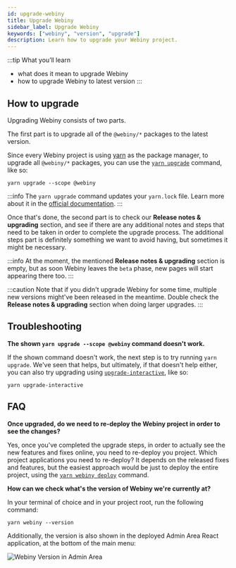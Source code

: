 ```yaml
---
id: upgrade-webiny
title: Upgrade Webiny
sidebar_label: Upgrade Webiny
keywords: ["webiny", "version", "upgrade"]
description: Learn how to upgrade your Webiny project.
---
```



:::tip What you’ll learn

- what does it mean to upgrade Webiny
- how to upgrade Webiny to latest version
:::

## How to upgrade

Upgrading Webiny consists of two parts.

The first part is to upgrade all of the `@webiny/*` packages to the latest version.

Since every Webiny project is using [yarn](https://classic.yarnpkg.com/en/docs/cli/upgrade/) as the package manager, to upgrade all `@webiny/*` packages, you can use the [`yarn upgrade`](https://classic.yarnpkg.com/en/docs/cli/upgrade/) command, like so:

```
yarn upgrade --scope @webiny
```

:::info
The `yarn upgrade` command updates your `yarn.lock` file. Learn more about it in the [official documentation](https://classic.yarnpkg.com/en/docs/yarn-lock/).
:::

<!-- vale off -->
Once that's done, the second part is to check our **Release notes & upgrading** section, and see if there are any additional notes and steps that need to be taken in order to complete the upgrade process. The additional steps part is definitely something we want to avoid having, but sometimes it might be necessary.

:::info
At the moment, the mentioned **Release notes & upgrading** section is empty, but as soon Webiny leaves the `beta` phase, new pages will start appearing there too.
:::
<!-- vale on -->

:::caution
Note that if you didn't upgrade Webiny for some time, multiple new versions might've been released in the meantime. Double check the **Release notes & upgrading** section when doing larger upgrades.
:::

## Troubleshooting

**The shown `yarn upgrade --scope @webiny` command doesn't work.**

If the shown command doesn't work, the next step is to try running `yarn upgrade`. We've seen that helps, but ultimately, if that doesn't help either, you can also try upgrading using [`upgrade-interactive`](https://classic.yarnpkg.com/en/docs/cli/upgrade-interactive), like so:

```
yarn upgrade-interactive
```

## FAQ

**Once upgraded, do we need to re-deploy the Webiny project in order to see the changes?**

Yes, once you've completed the upgrade steps, in order to actually see the new features and fixes online, you need to re-deploy you project. Which project applications you need to re-deploy? It depends on the released fixes and features, but the easiest approach would be just to deploy the entire project, using the [`yarn webiny deploy`](/docs/how-to-guides/deployment/deploy-your-project#the-deploy-command) command.

**How can we check what's the version of Webiny we're currently at?**

In your terminal of choice and in your project root, run the following command:

```
yarn webiny --version
```

Additionally, the version is also shown in the deployed Admin Area React application, at the bottom of the main menu:

![Webiny Version in Admin Area](./assets/upgrading-webiny/ui-version.png)

